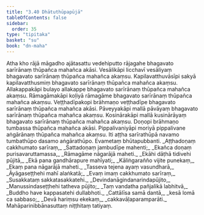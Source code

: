```yaml
---
title: "3.40 Dhātuthūpapūjā"
tableOfContents: false
sidebar:
  order: 35
type: "tipitaka"
basket: "su"
book: "dn-maha"
---
```



<DynamicBreadcrumb />

<Division number="239" book="dn-maha">

<Paragraph number="528" book="dn-maha">
Atha kho rājā māgadho ajātasattu vedehiputto rājagahe bhagavato sarīrānaṃ thūpañca mahañca akāsi. Vesālikāpi licchavī vesāliyaṃ bhagavato sarīrānaṃ thūpañca mahañca akaṃsu. Kapilavatthuvāsīpi sakyā kapilavatthusmiṃ bhagavato sarīrānaṃ thūpañca mahañca akaṃsu. Allakappakāpi bulayo allakappe bhagavato sarīrānaṃ thūpañca mahañca akaṃsu. Rāmagāmakāpi koḷiyā rāmagāme bhagavato sarīrānaṃ thūpañca mahañca akaṃsu. Veṭṭhadīpakopi brāhmaṇo veṭṭhadīpe bhagavato sarīrānaṃ thūpañca mahañca akāsi. Pāveyyakāpi mallā pāvāyaṃ bhagavato sarīrānaṃ thūpañca mahañca akaṃsu. Kosinārakāpi mallā kusinārāyaṃ bhagavato sarīrānaṃ thūpañca mahañca akaṃsu. Doṇopi brāhmaṇo tumbassa thūpañca mahañca akāsi. Pippalivaniyāpi moriyā pippalivane aṅgārānaṃ thūpañca mahañca akaṃsu. Iti aṭṭha sarīrathūpā navamo tumbathūpo dasamo aṅgārathūpo. Evametaṃ bhūtapubbanti.
</Paragraph>

</Division>
<Division number="240" book="dn-maha">

<Paragraph number="529" type="verses" book="dn-maha">
_Aṭṭhadoṇaṃ cakkhumato sarīraṃ,_  
_Sattadoṇaṃ jambudīpe mahenti;_  
_Ekañca doṇaṃ purisavaruttamassa,_  
_Rāmagāme nāgarājā maheti._  

</Paragraph>

<Paragraph number="530" type="verses" book="dn-maha">
_Ekāhi dāṭhā tidivehi pūjitā,_  
_Ekā pana gandhārapure mahīyati;_  
_Kāliṅgarañño vijite punekaṃ,_  
_Ekaṃ pana nāgarājā maheti._  

</Paragraph>

<Paragraph number="531" type="verses" book="dn-maha">
_Tasseva tejena ayaṃ vasundharā,_  
_Āyāgaseṭṭhehi mahī alaṅkatā;_  
_Evaṃ imaṃ cakkhumato sarīraṃ,_  
_Susakkataṃ sakkatasakkatehi._  

</Paragraph>

<Paragraph number="532" type="verses" book="dn-maha">
_Devindanāgindanarindapūjito,_  
_Manussindaseṭṭhehi tatheva pūjito;_  
_Taṃ vandatha pañjalikā labhitvā,_  
_Buddho have kappasatehi dullabhoti._  

</Paragraph>

<Paragraph number="533" type="verses" book="dn-maha">
_Cattālīsa samā dantā,_  
_kesā lomā ca sabbaso;_  
_Devā hariṃsu ekekaṃ,_  
_cakkavāḷaparamparāti._  


</Paragraph>
</Division>

<Paragraph number="534" type="center" book="dn-maha">
Mahāparinibbānasuttaṃ niṭṭhitaṃ tatiyaṃ.
</Paragraph>